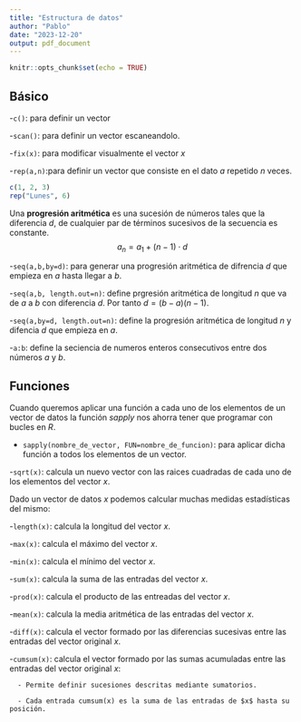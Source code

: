 ```yaml
---
title: "Estructura de datos"
author: "Pablo"
date: "2023-12-20"
output: pdf_document
---
```


```r
knitr::opts_chunk$set(echo = TRUE)
```

## Básico
-```c()```: para definir un vector

-```scan()```: para definir un vector escaneandolo.

-```fix(x)```: para modificar visualmente el vector $x$

-```rep(a,n)```:para definir un vector que consiste en el dato $a$ repetido $n$ veces.

```r
c(1, 2, 3)
rep("Lunes", 6)

```
Una **progresión aritmética** es una sucesión de números tales que la diferencia $d$, de cualquier par de términos sucesivos de la secuencia es constante. $$a_n = a_1 + (n - 1) \cdot d$$

-```seq(a,b,by=d)```: para generar una progresión aritmética de difrencia $d$ que empieza en $a$ hasta llegar a $b$.

-```seq(a,b, length.out=n)```: define prgresión aritmética de longitud $n$ que va de $a$ a $b$ con diferencia $d$. Por tanto $d=(b-a)(n-1)$.

-```seq(a,by=d, length.out=n)```: define la progresión aritmética de longitud $n$ y difencia $d$ que empieza en $a$.

-```a:b```: define la seciencia de numeros enteros consecutivos entre dos números $a$ y $b$.

## Funciones

Cuando queremos aplicar una función a cada uno de los elementos de un vector de datos la función *sapply* nos ahorra tener que programar con bucles en *R*.

- ```sapply(nombre_de_vector, FUN=nombre_de_funcion)```: para aplicar dicha función  a todos los elementos de un vector.

-```sqrt(x)```: calcula un nuevo vector con las raices cuadradas de cada uno de los elementos del vector $x$.

Dado un vector de datos $x$ podemos calcular muchas medidas estadísticas del mismo:

-```length(x)```: calcula la longitud del vector $x$.

-```max(x)```: calcula el máximo del vector $x$.

-```min(x)```: calcula el mínimo del vector $x$.

-```sum(x)```: calcula la suma de las entradas del vector $x$.

-```prod(x)```: calcula el producto de las entreadas del vector $x$.

-```mean(x)```: calcula la media aritmética de las entradas del vector $x$.

-```diff(x)```: calcula el vector formado por las diferencias sucesivas entre las entradas del vector original $x$.

-```cumsum(x)```: calcula el vector formado por las sumas acumuladas entre las entradas del vector original $x$:

      - Permite definir sucesiones descritas mediante sumatorios.

      - Cada entrada cumsum(x) es la suma de las entradas de $x$ hasta su posición.